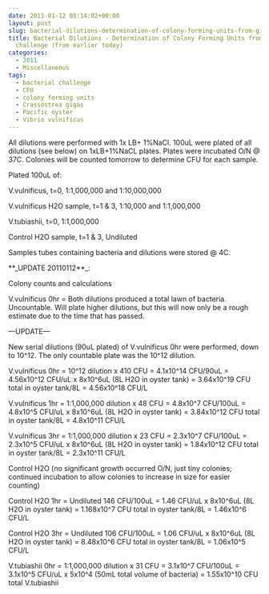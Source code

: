 ```yaml
---
date: 2011-01-12 05:14:02+00:00
layout: post
slug: bacterial-dilutions-determination-of-colony-forming-units-from-gigas-bacterial-challenge-from-earlier-today
title: Bacterial Dilutions - Determination of Colony Forming Units from Gigas Bacterial
  challenge (from earlier today)
categories:
  - 2011
  - Miscellaneous
tags:
  - bacterial challenge
  - CFU
  - colony forming units
  - Crassostrea gigas
  - Pacific oyster
  - Vibrio vulnificus
---
```


All dilutions were performed with 1x LB+ 1%NaCl. 100uL were plated of all dilutions (see below) on 1xLB+1%NaCL plates. Plates were incubated O/N @ 37C. Colonies will be counted tomorrow to determine CFU for each sample.

Plated 100uL of:

V.vulnificus, t=0, 1:1,000,000 and 1:10,000,000

V.vulnificus H2O sample, t=1 & 3, 1:10,000 and 1:1,000,000

V.tubiashii, t=0, 1:1,000,000

Control H2O sample, t=1 & 3, Undiluted

Samples tubes containing bacteria and dilutions were stored @ 4C.

**_UPDATE 20110112**_: 

Colony counts and calculations

V.vulnificus 0hr = Both dilutions produced a total lawn of bacteria. Uncountable. Will plate higher dilutions, but this will now only be a rough estimate due to the time that has passed. 

---UPDATE---

New serial dilutions (90uL plated) of V.vulnificus 0hr were performed, down to 10^12. The only countable plate was the 10^12 dilution.

V.vulnificus 0hr = 10^12 dilution x 410 CFU = 4.1x10^14 CFU/90uL = 4.56x10^12 CFU/uL x 8x10^6uL (8L H2O in oyster tank) = 3.64x10^19 CFU total in oyster tank/8L = 4.56x10^18 CFU/L

V.vulnificus 1hr = 1:1,000,000 dilution x 48 CFU = 4.8x10^7 CFU/100uL = 4.8x10^5 CFU/uL x 8x10^6uL (8L H2O in oyster tank) = 3.84x10^12 CFU total in oyster tank/8L = 4.8x10^11 CFU/L

V.vulnificus 3hr = 1:1,000,000 dilution x 23 CFU = 2.3x10^7 CFU/100uL = 2.3x10^5 CFU/uL x 8x10^6uL (8L H2O in oyster tank) = 1.84x10^12 CFU total in oyster tank/8L = 2.3x10^11 CFU/L

Control H2O (no significant growth occurred O/N, just tiny colonies; continued incubation to allow colonies to increase in size for easier counting)

Control H2O 1hr = Undiluted 146 CFU/100uL = 1.46 CFU/uL x 8x10^6uL (8L H2O in oyster tank) = 1.168x10^7 CFU total in oyster tank/8L = 1.46x10^6 CFU/L

Control H2O 3hr = Undiluted 106 CFU/100uL = 1.06 CFU/uL x 8x10^6uL (8L H2O in oyster tank) = 8.48x10^6 CFU total in oyster tank/8L = 1.06x10^5 CFU/L

V.tubiashii 0hr = 1:1,000,000 dilution x 31 CFU = 3.1x10^7 CFU/100uL = 3.1x10^5 CFU/uL x 5x10^4 (50mL total volume of bacteria) = 1.55x10^10 CFU total V.tubiashii
